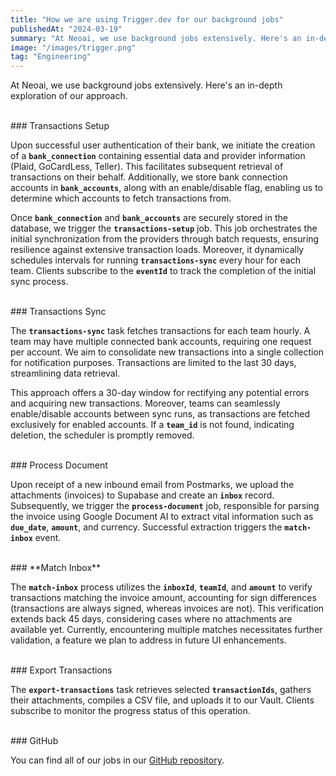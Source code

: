 ```yaml
---
title: "How we are using Trigger.dev for our background jobs"
publishedAt: "2024-03-19"
summary: "At Neoai, we use background jobs extensively. Here's an in-depth exploration of our approach."
image: "/images/trigger.png"
tag: "Engineering"
---
```


At Neoai, we use background jobs extensively. Here's an in-depth exploration of our approach.

<br />
### Transactions Setup

Upon successful user authentication of their bank, we initiate the creation of a **`bank_connection`** containing essential data and provider information (Plaid, GoCardLess, Teller). This facilitates subsequent retrieval of transactions on their behalf. Additionally, we store bank connection accounts in **`bank_accounts`**, along with an enable/disable flag, enabling us to determine which accounts to fetch transactions from.

Once **`bank_connection`** and **`bank_accounts`** are securely stored in the database, we trigger the **`transactions-setup`** job. This job orchestrates the initial synchronization from the providers through batch requests, ensuring resilience against extensive transaction loads. Moreover, it dynamically schedules intervals for running **`transactions-sync`** every hour for each team. Clients subscribe to the **`eventId`** to track the completion of the initial sync process.

<br />
### Transactions Sync

The **`transactions-sync`** task fetches transactions for each team hourly. A team may have multiple connected bank accounts, requiring one request per account. We aim to consolidate new transactions into a single collection for notification purposes. Transactions are limited to the last 30 days, streamlining data retrieval.

This approach offers a 30-day window for rectifying any potential errors and acquiring new transactions. Moreover, teams can seamlessly enable/disable accounts between sync runs, as transactions are fetched exclusively for enabled accounts. If a **`team_id`** is not found, indicating deletion, the scheduler is promptly removed.

<br />
### Process Document

Upon receipt of a new inbound email from Postmarks, we upload the attachments (invoices) to Supabase and create an **`inbox`** record. Subsequently, we trigger the **`process-document`** job, responsible for parsing the invoice using Google Document AI to extract vital information such as **`due_date`**, **`amount`**, and currency. Successful extraction triggers the **`match-inbox`** event.

<br />
### **Match Inbox**

The **`match-inbox`** process utilizes the **`inboxId`**, **`teamId`**, and **`amount`** to verify transactions matching the invoice amount, accounting for sign differences (transactions are always signed, whereas invoices are not). This verification extends back 45 days, considering cases where no attachments are available yet. Currently, encountering multiple matches necessitates further validation, a feature we plan to address in future UI enhancements.

<br />
### Export Transactions

The **`export-transactions`** task retrieves selected **`transactionIds`**, gathers their attachments, compiles a CSV file, and uploads it to our Vault. Clients subscribe to monitor the progress status of this operation.

<br />
### GitHub

You can find all of our jobs in our [GitHub repository](https://github.com/neoai-ai/neoai/tree/main/packages/jobs/src).
